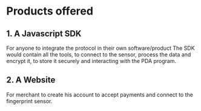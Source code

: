 # Products offered
 
## 1. A Javascript SDK

For anyone to integrate the protocol in their own software/product
The SDK would contain all the tools, to connect to the sensor, process the data and encrypt it, to store it securely and interacting with the PDA program.

## 2. A Website

For merchant to create his account to accept payments and connect to the fingerprint sensor.

